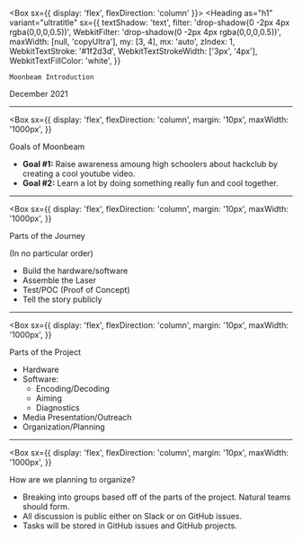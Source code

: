 

<Head>
  <title>Moonbeam</title>
  <meta
    name="description"
    content="Introduction presentation to hackclub's moonbeam project"
  />
  <link
    rel="icon"
    type="image/png"
    sizes="32x32"
    href="https://assets.hackclub.com/favicons/favicon-32x32.png"
  />
  <link
    rel="icon"
    type="image/png"
    sizes="16x16"
    href="https://assets.hackclub.com/favicons/favicon-16x16.png"
  />
</Head>

<Box sx={{ display: 'flex', flexDirection: 'column' }}>
  <Heading
    as="h1"
    variant="ultratitle"
    sx={{
      textShadow: 'text',
      filter: 'drop-shadow(0 -2px 4px rgba(0,0,0,0.5))',
      WebkitFilter: 'drop-shadow(0 -2px 4px rgba(0,0,0,0.5))',
      maxWidth: [null, 'copyUltra'],
      my: [3, 4],
      mx: 'auto',
      zIndex: 1,
      WebkitTextStroke: '#1f2d3d',
      WebkitTextStrokeWidth: ['3px', '4px'],
      WebkitTextFillColor: 'white',
    }}
  >
    Moonbeam Introduction
  </Heading>
  <Heading as="h2">December 2021</Heading>
</Box>

---

<Box
  sx={{
    display: 'flex',
    flexDirection: 'column',
    margin: '10px',
    maxWidth: '1000px',
  }}
>
  <Heading as="h1">Goals of Moonbeam</Heading>
  <ul>
    <Steps>
      <li>
        <strong>Goal #1:</strong> Raise awareness amoung high schoolers about
        hackclub by creating a cool youtube video.
      </li>
      <li>
        <strong>Goal #2:</strong> Learn a lot by doing something really fun and
        cool together.
      </li>
    </Steps>
  </ul>
</Box>

---

<Box
  sx={{
    display: 'flex',
    flexDirection: 'column',
    margin: '10px',
    maxWidth: '1000px',
  }}
>
  <Heading as="h1">Parts of the Journey</Heading>
  <p>(In no particular order)</p>
  <ul>
    <Steps>
      <li>Build the hardware/software</li>
      <li>Assemble the Laser</li>
      <li>Test/POC (Proof of Concept)</li>
      <li>Tell the story publicly</li>
    </Steps>
  </ul>
</Box>

---

<Box
  sx={{
    display: 'flex',
    flexDirection: 'column',
    margin: '10px',
    maxWidth: '1000px',
  }}
>
  <Heading as="h1">Parts of the Project</Heading>
  <ul>
    <Steps>
      <li>Hardware</li>
      <li>
        Software:
        <ul>
          <li>Encoding/Decoding</li>
          <li>Aiming</li>
          <li>Diagnostics</li>
        </ul>
      </li>
      <li>Media Presentation/Outreach</li>
      <li>Organization/Planning</li>
    </Steps>
  </ul>
</Box>

---

<Box
  sx={{
    display: 'flex',
    flexDirection: 'column',
    margin: '10px',
    maxWidth: '1000px',
  }}
>
  <Heading as="h1">How are we planning to organize?</Heading>
  <ul>
    <Steps>
      <li>
        Breaking into groups based off of the parts of the project. Natural
        teams should form.
      </li>
      <li>All discussion is public either on Slack or on GitHub issues.</li>
      <li>Tasks will be stored in GitHub issues and GitHub projects.</li>
    </Steps>
  </ul>
</Box>

